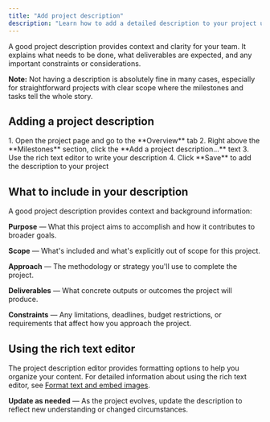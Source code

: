 ```yaml
---
title: "Add project description"
description: "Learn how to add a detailed description to your project using the rich text editor."
---
```



<ImageEnhancer />

A good project description provides context and clarity for your team. It explains what needs to be done, what deliverables are expected, and any important constraints or considerations.

**Note:** Not having a description is absolutely fine in many cases, especially for straightforward projects with clear scope where the milestones and tasks tell the whole story.

## Adding a project description

<Steps>
1. Open the project page and go to the **Overview** tab
2. Right above the **Milestones** section, click the **Add a project description...** text
3. Use the rich text editor to write your description
4. Click **Save** to add the description to your project
</Steps>

## What to include in your description

A good project description provides context and background information:

**Purpose** — What this project aims to accomplish and how it contributes to broader goals.

**Scope** — What's included and what's explicitly out of scope for this project.

**Approach** — The methodology or strategy you'll use to complete the project.

**Deliverables** — What concrete outputs or outcomes the project will produce.

**Constraints** — Any limitations, deadlines, budget restrictions, or requirements that affect how you approach the project.

## Using the rich text editor

The project description editor provides formatting options to help you organize your content. For detailed information about using the rich text editor, see [Format text and embed images](/help/format-document-text).

**Update as needed** — As the project evolves, update the description to reflect new understanding or changed circumstances.